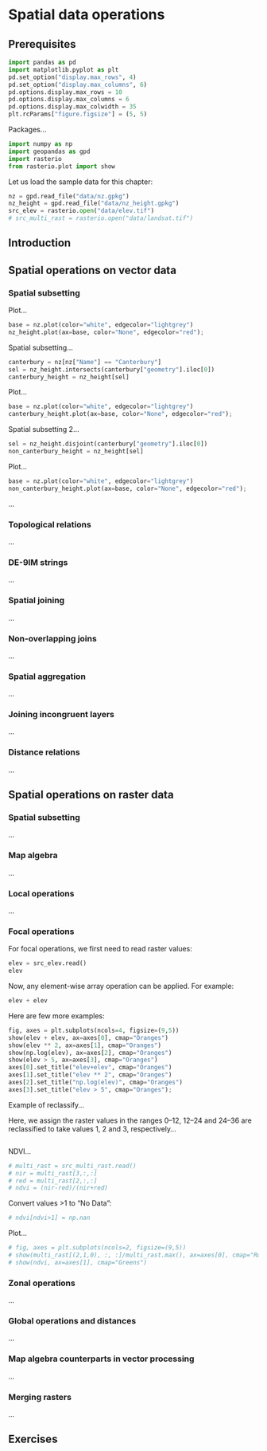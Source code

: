 # Spatial data operations {#spatial-operations}

## Prerequisites

```python
import pandas as pd
import matplotlib.pyplot as plt
pd.set_option("display.max_rows", 4)
pd.set_option("display.max_columns", 6)
pd.options.display.max_rows = 10
pd.options.display.max_columns = 6
pd.options.display.max_colwidth = 35
plt.rcParams["figure.figsize"] = (5, 5)
```

Packages...

```python
import numpy as np
import geopandas as gpd
import rasterio
from rasterio.plot import show
```

Let us load the sample data for this chapter:

```python
nz = gpd.read_file("data/nz.gpkg")
nz_height = gpd.read_file("data/nz_height.gpkg")
src_elev = rasterio.open("data/elev.tif")
# src_multi_rast = rasterio.open("data/landsat.tif")
```

## Introduction

## Spatial operations on vector data {#spatial-vec}

### Spatial subsetting

Plot...

```python
base = nz.plot(color="white", edgecolor="lightgrey")
nz_height.plot(ax=base, color="None", edgecolor="red");
```

Spatial subsetting...

```python
canterbury = nz[nz["Name"] == "Canterbury"]
sel = nz_height.intersects(canterbury["geometry"].iloc[0])
canterbury_height = nz_height[sel]
```

Plot...

```python
base = nz.plot(color="white", edgecolor="lightgrey")
canterbury_height.plot(ax=base, color="None", edgecolor="red");
```

Spatial subsetting 2...

```python
sel = nz_height.disjoint(canterbury["geometry"].iloc[0])
non_canterbury_height = nz_height[sel]
```

Plot...

```python
base = nz.plot(color="white", edgecolor="lightgrey")
non_canterbury_height.plot(ax=base, color="None", edgecolor="red");
```

...



### Topological relations

...

### DE-9IM strings

...

### Spatial joining

...

### Non-overlapping joins

...

### Spatial aggregation

...

### Joining incongruent layers

...

### Distance relations

...

## Spatial operations on raster data {#spatial-ras}

### Spatial subsetting

...

### Map algebra

...

### Local operations

...

### Focal operations

For focal operations, we first need to read raster values:

```python
elev = src_elev.read()
elev
```

Now, any element-wise array operation can be applied. For example:

```python
elev + elev
```

Here are few more examples:

```python
fig, axes = plt.subplots(ncols=4, figsize=(9,5))
show(elev + elev, ax=axes[0], cmap="Oranges")
show(elev ** 2, ax=axes[1], cmap="Oranges")
show(np.log(elev), ax=axes[2], cmap="Oranges")
show(elev > 5, ax=axes[3], cmap="Oranges")
axes[0].set_title("elev+elev", cmap="Oranges")
axes[1].set_title("elev ** 2", cmap="Oranges")
axes[2].set_title("np.log(elev)", cmap="Oranges")
axes[3].set_title("elev > 5", cmap="Oranges");
```

Example of reclassify...

Here, we assign the raster values in the ranges 0–12, 12–24 and 24–36 are reclassified to take values 1, 2 and 3, respectively...

```python

```

NDVI...

```python
# multi_rast = src_multi_rast.read()
# nir = multi_rast[3,:,:]
# red = multi_rast[2,:,:]
# ndvi = (nir-red)/(nir+red)
```

Convert values >1 to "No Data":

```python
# ndvi[ndvi>1] = np.nan
```

Plot...

```python
# fig, axes = plt.subplots(ncols=2, figsize=(9,5))
# show(multi_rast[(2,1,0), :, :]/multi_rast.max(), ax=axes[0], cmap="RdYlGn")
# show(ndvi, ax=axes[1], cmap="Greens")
```

### Zonal operations

...

### Global operations and distances

...

### Map algebra counterparts in vector processing

...

### Merging rasters

...

## Exercises